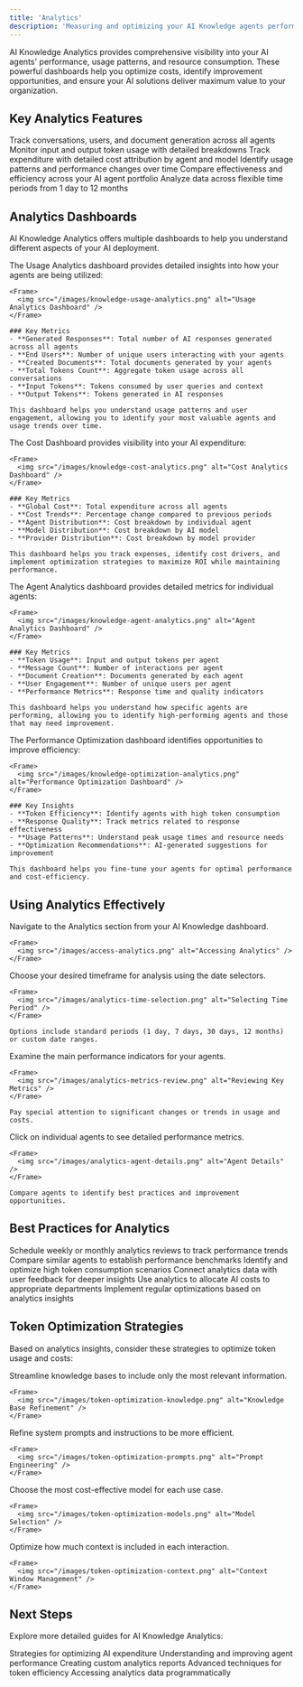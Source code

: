 ```yaml
---
title: 'Analytics'
description: 'Measuring and optimizing your AI Knowledge agents performance and resource usage'
---
```


AI Knowledge Analytics provides comprehensive visibility into your AI agents' performance, usage patterns, and resource consumption. These powerful dashboards help you optimize costs, identify improvement opportunities, and ensure your AI solutions deliver maximum value to your organization.

## Key Analytics Features

<CardGroup cols={2}>
  <Card title="Usage Metrics" icon="chart-line">
    Track conversations, users, and document generation across all agents
  </Card>
  <Card title="Token Consumption" icon="coins">
    Monitor input and output token usage with detailed breakdowns
  </Card>
  <Card title="Cost Analysis" icon="money-bill-trend-up">
    Track expenditure with detailed cost attribution by agent and model
  </Card>
  <Card title="Performance Trends" icon="chart-mixed">
    Identify usage patterns and performance changes over time
  </Card>
  <Card title="Agent Comparison" icon="scale-balanced">
    Compare effectiveness and efficiency across your AI agent portfolio
  </Card>
  <Card title="Custom Date Ranges" icon="calendar">
    Analyze data across flexible time periods from 1 day to 12 months
  </Card>
</CardGroup>

## Analytics Dashboards

AI Knowledge Analytics offers multiple dashboards to help you understand different aspects of your AI deployment.

<Tabs>
  <Tab title="Usage Analytics">
    The Usage Analytics dashboard provides detailed insights into how your agents are being utilized:
    
    <Frame>
      <img src="/images/knowledge-usage-analytics.png" alt="Usage Analytics Dashboard" />
    </Frame>
    
    ### Key Metrics
    - **Generated Responses**: Total number of AI responses generated across all agents
    - **End Users**: Number of unique users interacting with your agents
    - **Created Documents**: Total documents generated by your agents
    - **Total Tokens Count**: Aggregate token usage across all conversations
    - **Input Tokens**: Tokens consumed by user queries and context
    - **Output Tokens**: Tokens generated in AI responses
    
    This dashboard helps you understand usage patterns and user engagement, allowing you to identify your most valuable agents and usage trends over time.
  </Tab>
  
  <Tab title="Cost Dashboard">
    The Cost Dashboard provides visibility into your AI expenditure:
    
    <Frame>
      <img src="/images/knowledge-cost-analytics.png" alt="Cost Analytics Dashboard" />
    </Frame>
    
    ### Key Metrics
    - **Global Cost**: Total expenditure across all agents
    - **Cost Trends**: Percentage change compared to previous periods
    - **Agent Distribution**: Cost breakdown by individual agent
    - **Model Distribution**: Cost breakdown by AI model
    - **Provider Distribution**: Cost breakdown by model provider
    
    This dashboard helps you track expenses, identify cost drivers, and implement optimization strategies to maximize ROI while maintaining performance.
  </Tab>
  
  <Tab title="Agent Analytics">
    The Agent Analytics dashboard provides detailed metrics for individual agents:
    
    <Frame>
      <img src="/images/knowledge-agent-analytics.png" alt="Agent Analytics Dashboard" />
    </Frame>
    
    ### Key Metrics
    - **Token Usage**: Input and output tokens per agent
    - **Message Count**: Number of interactions per agent
    - **Document Creation**: Documents generated by each agent
    - **User Engagement**: Number of unique users per agent
    - **Performance Metrics**: Response time and quality indicators
    
    This dashboard helps you understand how specific agents are performing, allowing you to identify high-performing agents and those that may need improvement.
  </Tab>
  
  <Tab title="Performance Optimization">
    The Performance Optimization dashboard identifies opportunities to improve efficiency:
    
    <Frame>
      <img src="/images/knowledge-optimization-analytics.png" alt="Performance Optimization Dashboard" />
    </Frame>
    
    ### Key Insights
    - **Token Efficiency**: Identify agents with high token consumption
    - **Response Quality**: Track metrics related to response effectiveness
    - **Usage Patterns**: Understand peak usage times and resource needs
    - **Optimization Recommendations**: AI-generated suggestions for improvement
    
    This dashboard helps you fine-tune your agents for optimal performance and cost-efficiency.
  </Tab>
</Tabs>

## Using Analytics Effectively

<Steps>
  <Step title="Access Analytics">
    Navigate to the Analytics section from your AI Knowledge dashboard.
    
    <Frame>
      <img src="/images/access-analytics.png" alt="Accessing Analytics" />
    </Frame>
  </Step>
  
  <Step title="Select time period">
    Choose your desired timeframe for analysis using the date selectors.
    
    <Frame>
      <img src="/images/analytics-time-selection.png" alt="Selecting Time Period" />
    </Frame>
    
    Options include standard periods (1 day, 7 days, 30 days, 12 months) or custom date ranges.
  </Step>
  
  <Step title="Review key metrics">
    Examine the main performance indicators for your agents.
    
    <Frame>
      <img src="/images/analytics-metrics-review.png" alt="Reviewing Key Metrics" />
    </Frame>
    
    Pay special attention to significant changes or trends in usage and costs.
  </Step>
  
  <Step title="Drill down into specific agents">
    Click on individual agents to see detailed performance metrics.
    
    <Frame>
      <img src="/images/analytics-agent-details.png" alt="Agent Details" />
    </Frame>
    
    Compare agents to identify best practices and improvement opportunities.
  </Step>
</Steps>

## Best Practices for Analytics

<CardGroup cols={2}>
  <Card title="Regular Reviews" icon="calendar-check">
    Schedule weekly or monthly analytics reviews to track performance trends
  </Card>
  <Card title="Benchmark Agents" icon="flag-checkered">
    Compare similar agents to establish performance benchmarks
  </Card>
  <Card title="Token Optimization" icon="gauge">
    Identify and optimize high token consumption scenarios
  </Card>
  <Card title="User Feedback Correlation" icon="comments">
    Connect analytics data with user feedback for deeper insights
  </Card>
  <Card title="Cost Allocation" icon="money-bill-transfer">
    Use analytics to allocate AI costs to appropriate departments
  </Card>
  <Card title="Continuous Improvement" icon="arrows-spin">
    Implement regular optimizations based on analytics insights
  </Card>
</CardGroup>

## Token Optimization Strategies

Based on analytics insights, consider these strategies to optimize token usage and costs:

<Steps>
  <Step title="Knowledge base refinement">
    Streamline knowledge bases to include only the most relevant information.
    
    <Frame>
      <img src="/images/token-optimization-knowledge.png" alt="Knowledge Base Refinement" />
    </Frame>
  </Step>
  
  <Step title="Prompt engineering">
    Refine system prompts and instructions to be more efficient.
    
    <Frame>
      <img src="/images/token-optimization-prompts.png" alt="Prompt Engineering" />
    </Frame>
  </Step>
  
  <Step title="Model selection">
    Choose the most cost-effective model for each use case.
    
    <Frame>
      <img src="/images/token-optimization-models.png" alt="Model Selection" />
    </Frame>
  </Step>
  
  <Step title="Context window management">
    Optimize how much context is included in each interaction.
    
    <Frame>
      <img src="/images/token-optimization-context.png" alt="Context Window Management" />
    </Frame>
  </Step>
</Steps>

## Next Steps

Explore more detailed guides for AI Knowledge Analytics:

<CardGroup cols={2}>
  <Card
    title="Cost Management"
    icon="coins"
    href="cost-management"
  >
    Strategies for optimizing AI expenditure
  </Card>
  <Card
    title="Performance Metrics"
    icon="gauge-high"
    href="performance-metrics"
  >
    Understanding and improving agent performance
  </Card>
  <Card
    title="Usage Reports"
    icon="file-chart-column"
    href="usage-reports"
  >
    Creating custom analytics reports
  </Card>
  <Card
    title="Token Optimization"
    icon="wand-magic-sparkles"
    href="token-optimization"
  >
    Advanced techniques for token efficiency
  </Card>
  <Card
    title="Analytics API"
    icon="code"
    href="analytics-api"
  >
    Accessing analytics data programmatically
  </Card>
</CardGroup>